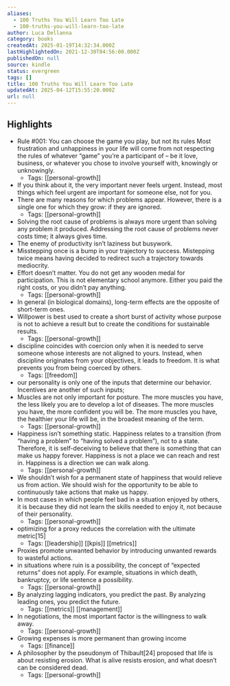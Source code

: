 ```yaml
---
aliases:
  - 100 Truths You Will Learn Too Late
  - 100-truths-you-will-learn-too-late
author: Luca Dellanna
category: books
createdAt: 2025-01-19T14:32:34.000Z
lastHighlightedOn: 2021-12-30T04:56:00.000Z
publishedOn: null
source: kindle
status: evergreen
tags: []
title: 100 Truths You Will Learn Too Late
updatedAt: 2025-04-12T15:55:20.000Z
url: null
---
```

## Highlights

- Rule #001: You can choose the game you play, but not its rules Most frustration and unhappiness in your life will come from not respecting the rules of whatever “game” you’re a participant of – be it love, business, or whatever you chose to involve yourself with, knowingly or unknowingly.
  - Tags: [[personal-growth]]
- If you think about it, the very important never feels urgent. Instead, most things which feel urgent are important for someone else, not for you.
- There are many reasons for which problems appear. However, there is a single one for which they grow: if they are ignored.
  - Tags: [[personal-growth]]
- Solving the root cause of problems is always more urgent than solving any problem it produced. Addressing the root cause of problems never costs time; it always gives time.
- The enemy of productivity isn’t laziness but busywork.
- Misstepping once is a bump in your trajectory to success. Mistepping twice means having decided to redirect such a trajectory towards mediocrity.
- Effort doesn’t matter. You do not get any wooden medal for participation. This is not elementary school anymore. Either you paid the right costs, or you didn’t pay anything.
  - Tags: [[personal-growth]]
- In general (in biological domains), long-term effects are the opposite of short-term ones.
- Willpower is best used to create a short burst of activity whose purpose is not to achieve a result but to create the conditions for sustainable results.
  - Tags: [[personal-growth]]
- discipline coincides with coercion only when it is needed to serve someone whose interests are not aligned to yours. Instead, when discipline originates from your objectives, it leads to freedom. It is what prevents you from being coerced by others.
  - Tags: [[freedom]]
- our personality is only one of the inputs that determine our behavior. Incentives are another of such inputs;
- Muscles are not only important for posture. The more muscles you have, the less likely you are to develop a lot of diseases. The more muscles you have, the more confident you will be. The more muscles you have, the healthier your life will be, in the broadest meaning of the term.
  - Tags: [[personal-growth]]
- Happiness isn’t something static. Happiness relates to a transition (from “having a problem” to “having solved a problem”), not to a state. Therefore, it is self-deceiving to believe that there is something that can make us happy forever. Happiness is not a place we can reach and rest in. Happiness is a direction we can walk along.
  - Tags: [[personal-growth]]
- We shouldn’t wish for a permanent state of happiness that would relieve us from action. We should wish for the opportunity to be able to continuously take actions that make us happy.
- In most cases in which people feel bad in a situation enjoyed by others, it is because they did not learn the skills needed to enjoy it, not because of their personality.
  - Tags: [[personal-growth]]
- optimizing for a proxy reduces the correlation with the ultimate metric[15]
  - Tags: [[leadership]] [[kpis]] [[metrics]]
- Proxies promote unwanted behavior by introducing unwanted rewards to wasteful actions.
- in situations where ruin is a possibility, the concept of “expected returns” does not apply. For example, situations in which death, bankruptcy, or life sentence a possibility.
  - Tags: [[personal-growth]]
- By analyzing lagging indicators, you predict the past. By analyzing leading ones, you predict the future.
  - Tags: [[metrics]] [[management]]
- In negotiations, the most important factor is the willingness to walk away.
  - Tags: [[personal-growth]]
- Growing expenses is more permanent than growing income
  - Tags: [[finance]]
- A philosopher by the pseudonym of Thibault[24] proposed that life is about resisting erosion. What is alive resists erosion, and what doesn’t can be considered dead.
  - Tags: [[personal-growth]]
